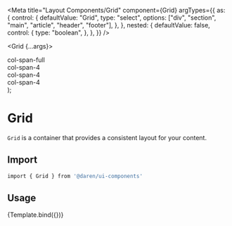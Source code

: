 
<Meta
  title="Layout Components/Grid"
  component={Grid}
  argTypes={{
    as: {
      control: {
        defaultValue: "Grid",
        type: "select",
        options: ["div", "section", "main", "article", "header", "footer"],
      },
    },
    nested: {
      defaultValue: false,
      control: {
        type: "boolean",
      },
    },
  }}
/>

  <Grid {...args}>
    <div className="col-span-full">col-span-full</div>
    <div className="col-span-4">col-span-4</div>
    <div className="col-span-4">col-span-4</div>
    <div className="col-span-4">col-span-4</div>
  </Grid>
);

# Grid

`Grid` is a container that provides a consistent layout for your content.

<Actions packageName="grid" />

## Import

```bash
import { Grid } from '@daren/ui-components'
```

## Usage

<Canvas>
  <Story name="usage">{Template.bind({})}</Story>
</Canvas>

<ArgsTable story="usage" />
